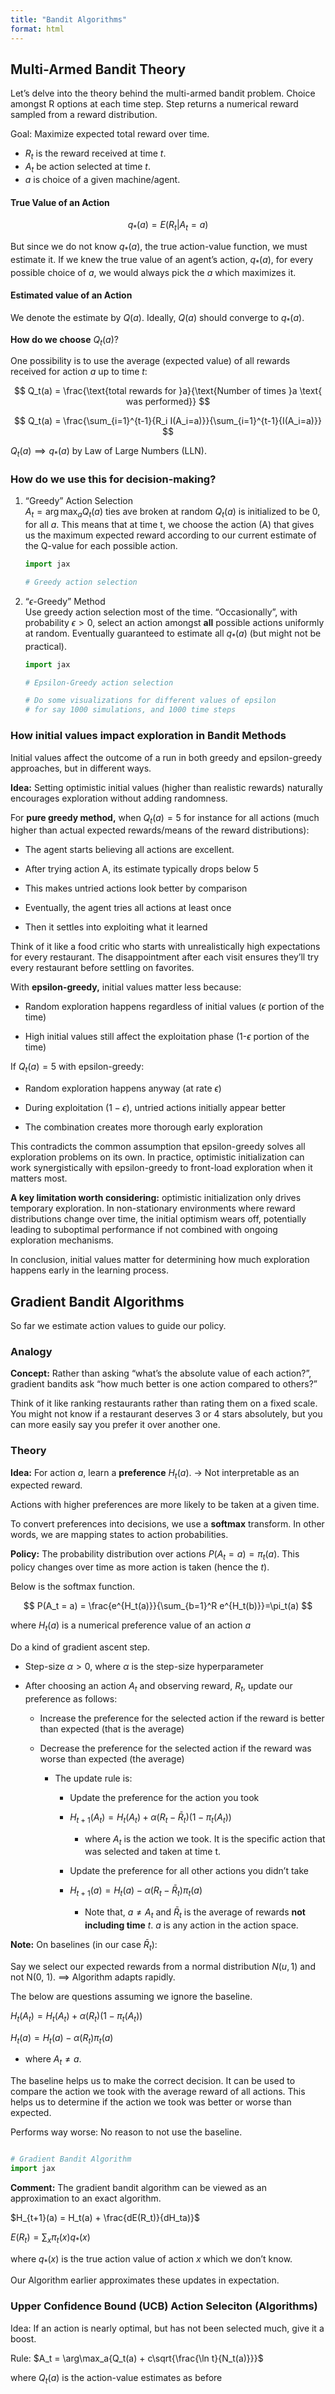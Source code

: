 ```yaml
---
title: "Bandit Algorithms"
format: html
---
```


## Multi-Armed Bandit Theory

Let's delve into the theory behind the multi-armed bandit problem. Choice amongst R options at each time step. Step returns a numerical reward sampled from a reward distribution.

Goal: Maximize expected total reward over time.

-   $R_t$ is the reward received at time $t$.
-   $A_t$ be action selected at time $t$.
-   $a$ is choice of a given machine/agent.

#### **True Value of an Action**

$$q_*(a) = E(R_t|A_t = a)$$

But since we do not know $q_*(a)$, the true action-value function, we must estimate it. If we knew the true value of an agent's action, $q_*(a)$, for every possible choice of $a$, we would always pick the $a$ which maximizes it.

#### **Estimated value of an Action**

We denote the estimate by $Q(a)$. Ideally, $Q(a)$ should converge to $q_*(a)$.

**How do we choose** $Q_t(a)$?

One possibility is to use the average (expected value) of all rewards received for action $a$ up to time $t$:

$$
Q_t(a) = \frac{\text{total rewards for }a}{\text{Number of times }a \text{ was performed}}
$$

$$
Q_t(a) = \frac{\sum_{i=1}^{t-1}{R_i I(A_i=a)}}{\sum_{i=1}^{t-1}{I(A_i=a)}}
$$

$Q_t(a) \implies q_*(a)$ by Law of Large Numbers (LLN).

### How do we use this for decision-making?

1.  "Greedy" Action Selection\
    $A_t = \arg\max_a{Q_t(a)}$ ties ave broken at random $Q_t(a)$ is initialized to be 0, for all $a$. This means that at time t, we choose the action (A) that gives us the maximum expected reward according to our current estimate of the Q-value for each possible action.

    ``` python
    import jax

    # Greedy action selection
    ```

2.  "$\epsilon$-Greedy" Method\
    Use greedy action selection most of the time. "Occasionally", with probability $\epsilon > 0$, select an action amongst **all** possible actions uniformly at random. Eventually guaranteed to estimate all $q_*(a)$ (but might not be practical).

    ``` python
    import jax

    # Epsilon-Greedy action selection

    # Do some visualizations for different values of epsilon
    # for say 1000 simulations, and 1000 time steps
    ```

### How initial values impact exploration in Bandit Methods

Initial values affect the outcome of a run in both greedy and epsilon-greedy approaches, but in different ways.

**Idea:** Setting optimistic initial values (higher than realistic rewards) naturally encourages exploration without adding randomness.

For **pure greedy method,** when $Q_t(a) = 5$ for instance for all actions (much higher than actual expected rewards/means of the reward distributions):

-   The agent starts believing all actions are excellent.

-   After trying action A, its estimate typically drops below 5

-   This makes untried actions look better by comparison

-   Eventually, the agent tries all actions at least once

-   Then it settles into exploiting what it learned

Think of it like a food critic who starts with unrealistically high expectations for every restaurant. The disappointment after each visit ensures they'll try every restaurant before settling on favorites.

With **epsilon-greedy,** initial values matter less because:

-   Random exploration happens regardless of initial values ($\epsilon$ portion of the time)

-   High initial values still affect the exploitation phase (1-$\epsilon$ portion of the time)

If $Q_t(a) = 5$ with epsilon-greedy:

-   Random exploration happens anyway (at rate $\epsilon$)

-   During exploitation ($1 - \epsilon$), untried actions initially appear better

-   The combination creates more thorough early exploration

This contradicts the common assumption that epsilon-greedy solves all exploration problems on its own. In practice, optimistic initialization can work synergistically with epsilon-greedy to front-load exploration when it matters most.

**A key limitation worth considering:** optimistic initialization only drives temporary exploration. In non-stationary environments where reward distributions change over time, the initial optimism wears off, potentially leading to suboptimal performance if not combined with ongoing exploration mechanisms.

In conclusion, initial values matter for determining how much exploration happens early in the learning process.

## Gradient Bandit Algorithms

So far we estimate action values to guide our policy.

### Analogy

**Concept:** Rather than asking "what's the absolute value of each action?", gradient bandits ask "how much better is one action compared to others?"

Think of it like ranking restaurants rather than rating them on a fixed scale. You might not know if a restaurant deserves 3 or 4 stars absolutely, but you can more easily say you prefer it over another one.

### Theory

**Idea:** For action $a$, learn a **preference** $H_t(a)$. -\> Not interpretable as an expected reward.

Actions with higher preferences are more likely to be taken at a given time.

To convert preferences into decisions, we use a **softmax** transform. In other words, we are mapping states to action probabilities.

**Policy:** The probability distribution over actions $P(A_t = a) = \pi_t(a)$. This policy changes over time as more action is taken (hence the $t$).

Below is the softmax function.

$$
P(A_t = a) = \frac{e^{H_t(a)}}{\sum_{b=1}^R e^{H_t(b)}}=\pi_t(a)
$$

where $H_t(a)$ is a numerical preference value of an action $a$

Do a kind of gradient ascent step.

-   Step-size $\alpha > 0$, where $\alpha$ is the step-size hyperparameter

-   After choosing an action $A_t$ and observing reward, $R_t$, update our preference as follows:

    -   Increase the preference for the selected action if the reward is better than expected (that is the average)

    -   Decrease the preference for the selected action if the reward was worse than expected (the average)

        -   The update rule is:

            -   Update the preference for the action you took

            -   $H_{t+1}(A_t) = H_t(A_t) + \alpha(R_t - \bar R_t)(1-\pi_t(A_t))$

                -   where $A_t$ is the action we took. It is the specific action that was selected and taken at time t.

                <!-- -->

            -   Update the preference for all other actions you didn't take

            -   $H_{t+1}(a) = H_t(a) - \alpha(R_t - \bar R_t)\pi_t(a)$

                -   Note that, $a \neq A_t$ and $\bar R_t$ is the average of rewards **not including time** $t$. $a$ is any action in the action space.

**Note:** On baselines (in our case $\bar R_t$):

Say we select our expected rewards from a normal distribution $N(u, 1)$ and not N(0, 1). $\implies$ Algorithm adapts rapidly.

The below are questions assuming we ignore the baseline.

$H_{t}(A_t) = H_t(A_t) + \alpha(R_t)(1-\pi_t(A_t))$

$H_{t}(a) = H_t(a) - \alpha(R_t)\pi_t(a)$

-   where $A_t \neq a$.

The baseline helps us to make the correct decision. It can be used to compare the action we took with the average reward of all actions. This helps us to determine if the action we took was better or worse than expected.

Performs way worse: No reason to not use the baseline.

``` python

# Gradient Bandit Algorithm
import jax
```

**Comment:** The gradient bandit algorithm can be viewed as an approximation to an exact algorithm.

$H_{t+1}(a) = H_t(a) + \frac{dE(R_t)}{dH_ta)}$

$E(R_t) = \sum_{x}\pi_t(x)q_*(x)$

where $q_*(x)$ is the true action value of action $x$ which we don't know.

Our Algorithm earlier approximates these updates in expectation.

### Upper Confidence Bound (UCB) Action Seleciton (Algorithms)

Idea: If an action is nearly optimal, but has not been selected much, give it a boost.

Rule: $A_t = \arg\max_a{Q_t(a) + c\sqrt{\frac{\ln t}{N_t(a)}}}$

where $Q_t(a)$ is the action-value estimates as before
